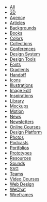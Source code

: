 - [All](/)
- [3D](3d)
- [Agency](agency)
- [Articles](article)
- [Backgrounds](background)
- [Books](book)
- [Colors](color)
- [Collections](collection)
- [Conferences](conference)
- [Design System](designsystem)
- [Design Tools](tool)
- [Fonts](font)
- [Gradients](gradient)
- [Handoff](handoff)
- [Icons](icon)
- [Illustrations](illustration)
- [Image Edit](image)
- [Inspirations](inspiration)
- [Library](library)
- [Mockups](mockup)
- [Motion](motion)
- [News](news)
- [Newsletters](newsletter)
- [Online Courses](onlinecourse)
- [Design Platform](designplatform)
- [Photos](photo)
- [Podcasts](podcast)
- [Portfolios](portfolio)
- [Prototypes](prototype)
- [Resources](resource)
- [Sounds](sound)
- [SVG](svg)
- [Teams](team)
- [Video Courses](videocourse)
- [Web Design](web)
- [WeChat](wechat)
- [Wireframes](wireframe)